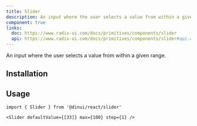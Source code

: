 ```yaml
---
title: Slider
description: An input where the user selects a value from within a given range.
component: true
links:
  doc: https://www.radix-ui.com/docs/primitives/components/slider
  api: https://www.radix-ui.com/docs/primitives/components/slider#api-reference
---
```


An input where the user selects a value from within a given range.


<Example path="ui/slider-demo" />

## Installation


<InstallationGuide path="ui/slider" />

## Usage

```tsx
import { Slider } from '@dinui/react/slider'
```

```tsx
<Slider defaultValue={[33]} max={100} step={1} />
```
